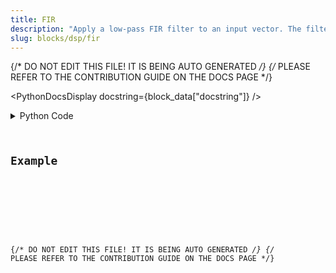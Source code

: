 ```yaml
---
title: FIR
description: "Apply a low-pass FIR filter to an input vector. The filter is designed with the window method."
slug: blocks/dsp/fir
---
```


{/* DO NOT EDIT THIS FILE! IT IS BEING AUTO GENERATED */}
{/* PLEASE REFER TO THE CONTRIBUTION GUIDE ON THE DOCS PAGE */}


<PythonDocsDisplay docstring={block_data["docstring"]} />
<details>
<summary>Python Code</summary>



<Code code={pythonCode} lang="py" wrap theme="dracula" />

[Find this Flojoy Block on GitHub](https://github.com/flojoy-ai/blocks/blob/main/blocks/DSP/FIR/FIR.py)

</details>

## Example


<GetHelpWidget />


<AppDisplay app={app} blockName="FIR" client:visible />


<Example />

{/* DO NOT EDIT THIS FILE! IT IS BEING AUTO GENERATED */}
{/* PLEASE REFER TO THE CONTRIBUTION GUIDE ON THE DOCS PAGE */}
